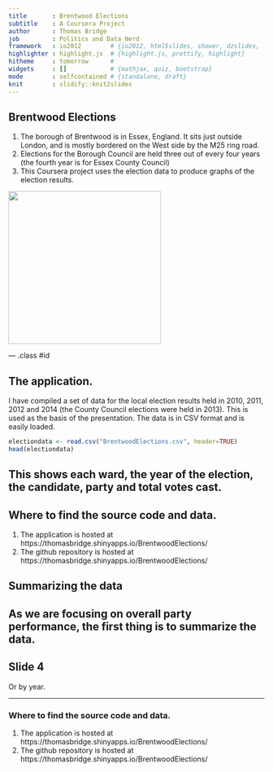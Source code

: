 ```yaml
---
title       : Brentwood Elections 
subtitle    : A Coursera Project
author      : Thomas Bridge
job         : Politics and Data Nerd
framework   : io2012        # {io2012, html5slides, shower, dzslides, ...}
highlighter : highlight.js  # {highlight.js, prettify, highlight}
hitheme     : tomorrow      # 
widgets     : []            # {mathjax, quiz, bootstrap}
mode        : selfcontained # {standalone, draft}
knit        : slidify::knit2slides
---
```


## Brentwood Elections

1. The borough of Brentwood is in Essex, England.   It sits just outside London, and is mostly bordered on the West
side by the M25 ring road.
2. Elections for the Borough Council are held three out of every four years (the fourth year is for Essex County Council)
3. This Coursera project uses the election data to produce graphs of the election results.

<img src='brentwood_800.jpg' height='300' />

--- .class #id 

## The application.

I have compiled a set of data for the local election results held in 2010, 2011, 2012 and 2014 (the County Council elections were held in 2013).   This is used as the basis of the presentation.  The data is in CSV format and is
easily loaded.
```r
electiondata <- read.csv("BrentwoodElections.csv", header=TRUE)
head(electiondata)
```
This shows each ward, the year of the election, the candidate, party and total votes cast.
---

## Where to find the source code and data.
1.  The application is hosted at https://thomasbridge.shinyapps.io/BrentwoodElections/
2.  The github repository is hosted at https://thomasbridge.shinyapps.io/BrentwoodElections/

## Summarizing the data

As we are focusing on overall party performance, the first thing is to summarize the data.
---
## Slide 4

Or by year.

---

### Where to find the source code and data.
1.  The application is hosted at https://thomasbridge.shinyapps.io/BrentwoodElections/
2.  The github repository is hosted at https://thomasbridge.shinyapps.io/BrentwoodElections/



